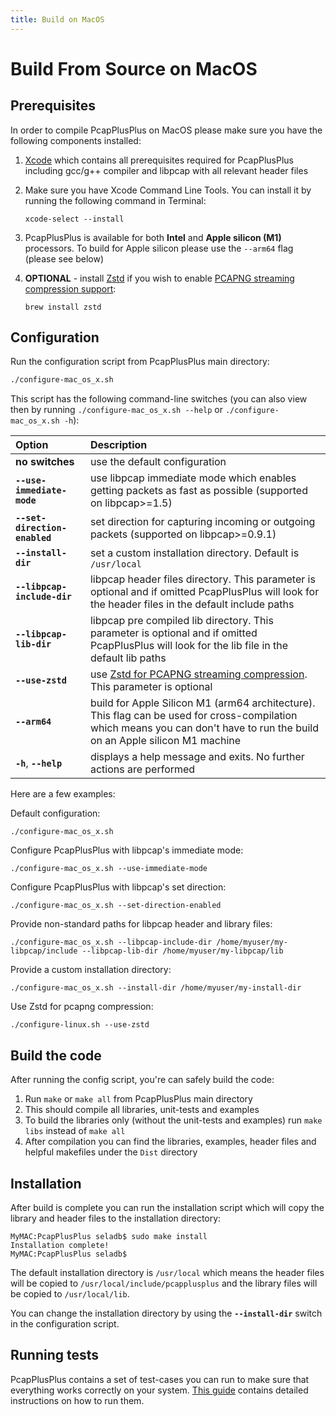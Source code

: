 ```yaml
---
title: Build on MacOS
---
```


# Build From Source on MacOS

## Prerequisites

In order to compile PcapPlusPlus on MacOS please make sure you have the following components installed:

1. [Xcode](https://developer.apple.com/xcode/) which contains all prerequisites required for PcapPlusPlus including gcc/g++ compiler and libpcap with all relevant header files
2. Make sure you have Xcode Command Line Tools. You can install it by running the following command in Terminal:

   ```shell
   xcode-select --install
   ```

3. PcapPlusPlus is available for both **Intel** and **Apple silicon (M1)** processors. To build for Apple silicon please use the `--arm64` flag (please see below)
4. **OPTIONAL** - install [Zstd](https://facebook.github.io/zstd/) if you wish to enable [PCAPNG streaming compression support](../features#readingwriting-pcapng-files-with-compression):
   ```shell
   brew install zstd
   ```

## Configuration

Run the configuration script from PcapPlusPlus main directory:

```bash
./configure-mac_os_x.sh
```

This script has the following command-line switches (you can also view then by running `./configure-mac_os_x.sh --help` or `./configure-mac_os_x.sh -h`):

| Option                        | Description                                                                                                                                                                 |
| :---------------------------- | :-------------------------------------------------------------------------------------------------------------------------------------------------------------------------- |
| **no switches**               | use the default configuration                                                                                                                                               |
| **`--use-immediate-mode`**    | use libpcap immediate mode which enables getting packets as fast as possible (supported on libpcap>=1.5)                                                                    |
| **`--set-direction-enabled`** | set direction for capturing incoming or outgoing packets (supported on libpcap>=0.9.1)                                                                                      |
| **`--install-dir`**           | set a custom installation directory. Default is `/usr/local`                                                                                                                |
| **`--libpcap-include-dir`**   | libpcap header files directory. This parameter is optional and if omitted PcapPlusPlus will look for the header files in the default include paths                          |
| **`--libpcap-lib-dir`**       | libpcap pre compiled lib directory. This parameter is optional and if omitted PcapPlusPlus will look for the lib file in the default lib paths                              |
| **`--use-zstd`**              | use [Zstd for PCAPNG streaming compression](../features#readingwriting-pcapng-files-with-compression). This parameter is optional                                           |
| **`--arm64`**                 | build for Apple Silicon M1 (arm64 architecture). This flag can be used for cross-compilation which means you can don't have to run the build on an Apple silicon M1 machine |
| **`-h`**, **`--help`**        | displays a help message and exits. No further actions are performed                                                                                                         |

Here are a few examples:

Default configuration:

```shell
./configure-mac_os_x.sh
```

Configure PcapPlusPlus with libpcap's immediate mode:

```shell
./configure-mac_os_x.sh --use-immediate-mode
```

Configure PcapPlusPlus with libpcap's set direction:

```shell
./configure-mac_os_x.sh --set-direction-enabled
```

Provide non-standard paths for libpcap header and library files:

```shell
./configure-mac_os_x.sh --libpcap-include-dir /home/myuser/my-libpcap/include --libpcap-lib-dir /home/myuser/my-libpcap/lib
```

Provide a custom installation directory:

```shell
./configure-mac_os_x.sh --install-dir /home/myuser/my-install-dir
```

Use Zstd for pcapng compression:

```shell
./configure-linux.sh --use-zstd
```

## Build the code

After running the config script, you're can safely build the code:

1. Run `make` or `make all` from PcapPlusPlus main directory
2. This should compile all libraries, unit-tests and examples
3. To build the libraries only (without the unit-tests and examples) run `make libs` instead of `make all`
4. After compilation you can find the libraries, examples, header files and helpful makefiles under the `Dist` directory

## Installation

After build is complete you can run the installation script which will copy the library and header files to the installation directory:

```shell
MyMAC:PcapPlusPlus seladb$ sudo make install
Installation complete!
MyMAC:PcapPlusPlus seladb$
```

The default installation directory is `/usr/local` which means the header files will be copied to `/usr/local/include/pcapplusplus` and the library files will be copied to `/usr/local/lib`.

You can change the installation directory by using the **`--install-dir`** switch in the configuration script.

## Running tests

PcapPlusPlus contains a set of test-cases you can run to make sure that everything works correctly on your system. [This guide](../tests) contains detailed instructions on how to run them.
